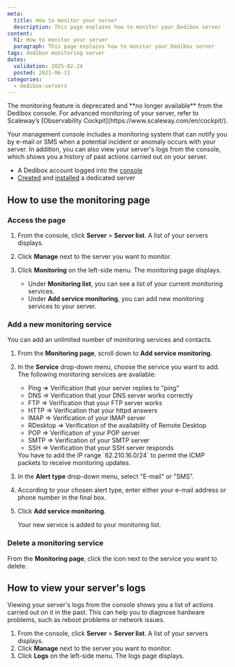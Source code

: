 ```yaml
---
meta:
  title: How to monitor your server
  description: This page explains how to monitor your Dedibox server
content:
  h1: How to monitor your server
  paragraph: This page explains how to monitor your Dedibox server
tags: dedibox monitoring server
dates:
  validation: 2025-02-24
  posted: 2021-06-11
categories:
  - dedibox-servers
---
```




<Message type="important">
  The monitoring feature is deprecated and **no longer available** from the Dedibox console. For advanced monitoring of your server, refer to Scaleway’s [Observability Cockpit](https://www.scaleway.com/en/cockpit/).
</Message>

Your management console includes a monitoring system that can notify you by e-mail or SMS when a potential incident or anomaly occurs with your server. In addition, you can also view your server's logs from the console, which shows you a history of past actions carried out on your server.

<Requirements />

- A Dedibox account logged into the [console](https://console.online.net)
- [Created](/dedibox/how-to/order-a-server/) and [installed](/dedibox/how-to/install-a-server/) a dedicated server

## How to use the monitoring page

### Access the page

1. From the console, click **Server** > **Server list**. A list of your servers displays.
2. Click **Manage** next to the server you want to monitor.
3. Click **Monitoring** on the left-side menu. The monitoring page displays.
    - Under **Monitoring list**, you can see a list of your current monitoring services.
    - Under **Add service monitoring**, you can add new monitoring services to your server.

    <Lightbox image={image} />

### Add a new monitoring service

You can add an unlimited number of monitoring services and contacts.

1. From the **Monitoring page**, scroll down to **Add service monitoring**.
2. In the **Service** drop-down menu, choose the service you want to add. The following monitoring services are available:
    - Ping ⇒ Verification that your server replies to “ping”
    - DNS ⇒ Verification that your DNS server works correctly
    - FTP ⇒ Verification that your FTP server works
    - HTTP ⇒ Verification that your httpd answers
    - IMAP ⇒ Verification of your IMAP server
    - RDesktop ⇒ Verification of the availability of Remote Desktop
    - POP ⇒ Verification of your POP server
    - SMTP ⇒ Verification of your SMTP server
    - SSH ⇒ Verification that your SSH server responds

    <Message type="note">
      You have to add the IP range `62.210.16.0/24` to permit the ICMP packets to receive monitoring updates.
    </Message>
3. In the **Alert type** drop-down menu, select "E-mail" or "SMS".
4. According to your chosen alert type, enter either your e-mail address or phone number in the final box.
5. Click **Add service monitoring**.

    Your new service is added to your monitoring list.

### Delete a monitoring service

From the **Monitoring page**, click the <Icon name ="delete" /> icon next to the service you want to delete.

## How to view your server's logs

Viewing your server's logs from the console shows you a list of actions carried out on it in the past. This can help you to diagnose hardware problems, such as reboot problems or network issues.

1. From the console, click **Server** > **Server list**. A list of your servers displays.
2. Click **Manage** next to the server you want to monitor.
3. Click **Logs** on the left-side menu. The logs page displays.
    <Lightbox image={image2} />


